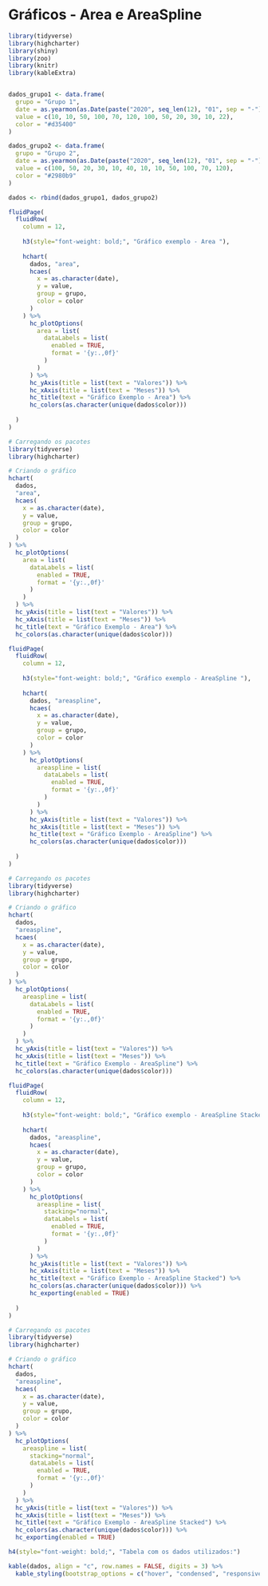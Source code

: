# Gráficos - Area e AreaSpline


```r

library(tidyverse)
library(highcharter)
library(shiny)
library(zoo)
library(knitr)
library(kableExtra)


dados_grupo1 <- data.frame(
  grupo = "Grupo 1",
  date = as.yearmon(as.Date(paste("2020", seq_len(12), "01", sep = "-"))),
  value = c(10, 10, 50, 100, 70, 120, 100, 50, 20, 30, 10, 22),
  color = "#d35400"
)

dados_grupo2 <- data.frame(
  grupo = "Grupo 2", 
  date = as.yearmon(as.Date(paste("2020", seq_len(12), "01", sep = "-"))),
  value = c(100, 50, 20, 30, 10, 40, 10, 10, 50, 100, 70, 120),
  color = "#2980b9"
)

dados <- rbind(dados_grupo1, dados_grupo2)

fluidPage(
  fluidRow(
    column = 12,
    
    h3(style="font-weight: bold;", "Gráfico exemplo - Area "),
    
    hchart(
      dados, "area", 
      hcaes(
        x = as.character(date), 
        y = value, 
        group = grupo, 
        color = color
      )
    ) %>% 
      hc_plotOptions(
        area = list(
          dataLabels = list(
            enabled = TRUE, 
            format = '{y:.,0f}'
          )
        )
      ) %>%
      hc_yAxis(title = list(text = "Valores")) %>% 
      hc_xAxis(title = list(text = "Meses")) %>% 
      hc_title(text = "Gráfico Exemplo - Area") %>% 
      hc_colors(as.character(unique(dados$color)))
    
  )
)

```

```R
# Carregando os pacotes
library(tidyverse)
library(highcharter)

# Criando o gráfico
hchart(
  dados,
  "area",
  hcaes(
    x = as.character(date), 
    y = value, 
    group = grupo, 
    color = color
  )
) %>% 
  hc_plotOptions(
    area = list(
      dataLabels = list(
        enabled = TRUE, 
        format = '{y:.,0f}'
      )
    )
  ) %>%
  hc_yAxis(title = list(text = "Valores")) %>% 
  hc_xAxis(title = list(text = "Meses")) %>% 
  hc_title(text = "Gráfico Exemplo - Area") %>% 
  hc_colors(as.character(unique(dados$color)))

```


```r

fluidPage(
  fluidRow(
    column = 12,
    
    h3(style="font-weight: bold;", "Gráfico exemplo - AreaSpline "),
    
    hchart(
      dados, "areaspline", 
      hcaes(
        x = as.character(date), 
        y = value, 
        group = grupo, 
        color = color
      )
    ) %>% 
      hc_plotOptions(
        areaspline = list(
          dataLabels = list(
            enabled = TRUE, 
            format = '{y:.,0f}'
          )
        )
      ) %>%
      hc_yAxis(title = list(text = "Valores")) %>% 
      hc_xAxis(title = list(text = "Meses")) %>% 
      hc_title(text = "Gráfico Exemplo - AreaSpline") %>% 
      hc_colors(as.character(unique(dados$color)))
    
  )
)

```

```R
# Carregando os pacotes
library(tidyverse)
library(highcharter)

# Criando o gráfico
hchart(
  dados,
  "areaspline",
  hcaes(
    x = as.character(date), 
    y = value, 
    group = grupo, 
    color = color
  )
) %>% 
  hc_plotOptions(
    areaspline = list(
      dataLabels = list(
        enabled = TRUE, 
        format = '{y:.,0f}'
      )
    )
  ) %>%
  hc_yAxis(title = list(text = "Valores")) %>% 
  hc_xAxis(title = list(text = "Meses")) %>% 
  hc_title(text = "Gráfico Exemplo - AreaSpline") %>% 
  hc_colors(as.character(unique(dados$color)))

```


```r

fluidPage(
  fluidRow(
    column = 12,
    
    h3(style="font-weight: bold;", "Gráfico exemplo - AreaSpline Stacked"),
    
    hchart(
      dados, "areaspline", 
      hcaes(
        x = as.character(date), 
        y = value, 
        group = grupo, 
        color = color
      )
    ) %>% 
      hc_plotOptions(
        areaspline = list(
          stacking="normal",
          dataLabels = list(
            enabled = TRUE, 
            format = '{y:.,0f}'
          )
        )
      ) %>%
      hc_yAxis(title = list(text = "Valores")) %>% 
      hc_xAxis(title = list(text = "Meses")) %>% 
      hc_title(text = "Gráfico Exemplo - AreaSpline Stacked") %>% 
      hc_colors(as.character(unique(dados$color))) %>% 
      hc_exporting(enabled = TRUE)
    
  )
)

```

```R
# Carregando os pacotes
library(tidyverse)
library(highcharter)

# Criando o gráfico
hchart(
  dados,
  "areaspline",
  hcaes(
    x = as.character(date), 
    y = value, 
    group = grupo, 
    color = color
  )
) %>% 
  hc_plotOptions(
    areaspline = list(
      stacking="normal",
      dataLabels = list(
        enabled = TRUE, 
        format = '{y:.,0f}'
      )
    )
  ) %>%
  hc_yAxis(title = list(text = "Valores")) %>% 
  hc_xAxis(title = list(text = "Meses")) %>% 
  hc_title(text = "Gráfico Exemplo - AreaSpline Stacked") %>% 
  hc_colors(as.character(unique(dados$color))) %>% 
  hc_exporting(enabled = TRUE)

```


```r

h4(style="font-weight: bold;", "Tabela com os dados utilizados:")

kable(dados, align = "c", row.names = FALSE, digits = 3) %>%
  kable_styling(bootstrap_options = c("hover", "condensed", "responsive"), font_size = 11)

```